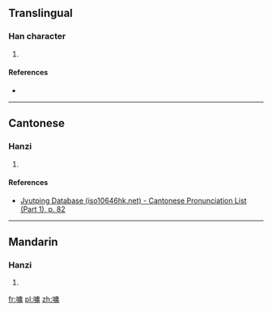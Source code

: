 ==Translingual==

===Han character===
{{Han char|rn=30|rad=口|as=11|sn=14|four=|canj=RILB|ids=⿰口庸}}

# {{defn|Han|sort=口11}}

====References====
* {{Han ref|kx=0204.400|dkj=04167|dj=0427.170|hdz=10678.110|uh=5603|ud=22019}}

----

==Cantonese==

===Hanzi===
{{yue-hanzi|jyut=[[cung1]]|y=chung1}}

# {{defn|lang=yue|sort=口11}}

====References====
* [http://www.iso10646hk.net/jp/document/download.jsp Jyutping Database (iso10646hk.net) - Cantonese Pronunciation List (Part 1), p. 82]

----

==Mandarin==

===Hanzi===
{{cmn-hanzi|pin=[[chōng]] ([[chong1]])|wg=ch'ung<sup>1</sup>}}

# {{defn|lang=cmn|sort=口11}}

[[fr:嘃]]
[[pl:嘃]]
[[zh:嘃]]